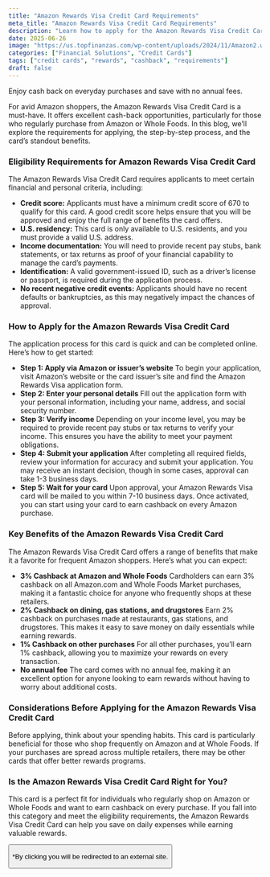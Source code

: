```yaml
---
title: "Amazon Rewards Visa Credit Card Requirements"
meta_title: "Amazon Rewards Visa Credit Card Requirements"
description: "Learn how to apply for the Amazon Rewards Visa Credit Card. Discover the eligibility requirements, application steps, and benefits."
date: 2025-06-26
image: "https://us.topfinanzas.com/wp-content/uploads/2024/11/Amazon2.webp"
categories: ["Financial Solutions", "Credit Cards"]
tags: ["credit cards", "rewards", "cashback", "requirements"]
draft: false
---
```


Enjoy cash back on everyday purchases and save with no annual fees.

For avid Amazon shoppers, the Amazon Rewards Visa Credit Card is a must-have. It offers excellent cash-back opportunities, particularly for those who regularly purchase from Amazon or Whole Foods. In this blog, we’ll explore the requirements for applying, the step-by-step process, and the card’s standout benefits.

### Eligibility Requirements for Amazon Rewards Visa Credit Card

The Amazon Rewards Visa Credit Card requires applicants to meet certain financial and personal criteria, including:

* **Credit score:** Applicants must have a minimum credit score of 670 to qualify for this card. A good credit score helps ensure that you will be approved and enjoy the full range of benefits the card offers.
* **U.S. residency:** This card is only available to U.S. residents, and you must provide a valid U.S. address.
* **Income documentation:** You will need to provide recent pay stubs, bank statements, or tax returns as proof of your financial capability to manage the card’s payments.
* **Identification:** A valid government-issued ID, such as a driver’s license or passport, is required during the application process.
* **No recent negative credit events:** Applicants should have no recent defaults or bankruptcies, as this may negatively impact the chances of approval.

### How to Apply for the Amazon Rewards Visa Credit Card

The application process for this card is quick and can be completed online. Here’s how to get started:

* **Step 1: Apply via Amazon or issuer’s website**
    To begin your application, visit Amazon’s website or the card issuer’s site and find the Amazon Rewards Visa application form.
* **Step 2: Enter your personal details**
    Fill out the application form with your personal information, including your name, address, and social security number.
* **Step 3: Verify income**
    Depending on your income level, you may be required to provide recent pay stubs or tax returns to verify your income. This ensures you have the ability to meet your payment obligations.
* **Step 4: Submit your application**
    After completing all required fields, review your information for accuracy and submit your application. You may receive an instant decision, though in some cases, approval can take 1-3 business days.
* **Step 5: Wait for your card**
    Upon approval, your Amazon Rewards Visa card will be mailed to you within 7-10 business days. Once activated, you can start using your card to earn cashback on every Amazon purchase.

### Key Benefits of the Amazon Rewards Visa Credit Card

The Amazon Rewards Visa Credit Card offers a range of benefits that make it a favorite for frequent Amazon shoppers. Here’s what you can expect:

* **3% Cashback at Amazon and Whole Foods**
    Cardholders can earn 3% cashback on all Amazon.com and Whole Foods Market purchases, making it a fantastic choice for anyone who frequently shops at these retailers.
* **2% Cashback on dining, gas stations, and drugstores**
    Earn 2% cashback on purchases made at restaurants, gas stations, and drugstores. This makes it easy to save money on daily essentials while earning rewards.
* **1% Cashback on other purchases**
    For all other purchases, you’ll earn 1% cashback, allowing you to maximize your rewards on every transaction.
* **No annual fee**
    The card comes with no annual fee, making it an excellent option for anyone looking to earn rewards without having to worry about additional costs.

### Considerations Before Applying for the Amazon Rewards Visa Credit Card

Before applying, think about your spending habits. This card is particularly beneficial for those who shop frequently on Amazon and at Whole Foods. If your purchases are spread across multiple retailers, there may be other cards that offer better rewards programs.

### Is the Amazon Rewards Visa Credit Card Right for You?

This card is a perfect fit for individuals who regularly shop on Amazon or Whole Foods and want to earn cashback on every purchase. If you fall into this category and meet the eligibility requirements, the Amazon Rewards Visa Credit Card can help you save on daily expenses while earning valuable rewards.

<Button label="See on Official Site" link="/financial-solutions/amazon-rewards-visa-credit-card-benefits" />

<p class="text-sm mt-2">*By clicking you will be redirected to an external site.</p>
